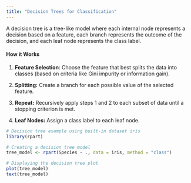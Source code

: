 ```yaml
---
title: "Decision Trees for Classification"
---
```


A decision tree is a tree-like model where each internal node represents a decision based on a feature, each branch represents the outcome of the decision, and each leaf node represents the class label.

#### **How it Works**

1.  **Feature Selection**: Choose the feature that best splits the data into classes (based on criteria like Gini impurity or information gain).

2.  **Splitting:** Create a branch for each possible value of the selected feature.

3.  **Repeat:** Recursively apply steps 1 and 2 to each subset of data until a stopping criterion is met.

4.  **Leaf Nodes:** Assign a class label to each leaf node.

```r
# Decision tree example using built-in dataset iris
library(rpart)

# Creating a decision tree model
tree_model <- rpart(Species ~ ., data = iris, method = "class")

# Displaying the decision tree plot
plot(tree_model)
text(tree_model)

```

## 
